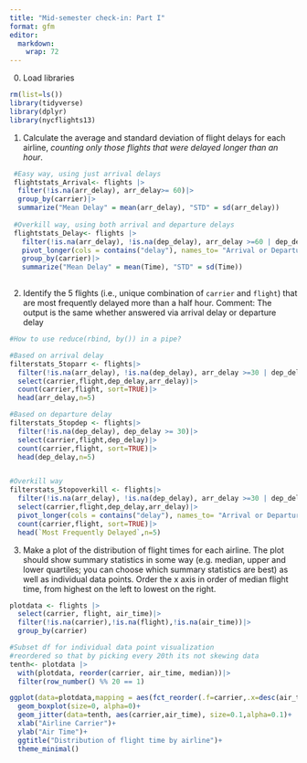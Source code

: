 ```yaml
---
title: "Mid-semester check-in: Part I"
format: gfm
editor: 
  markdown: 
    wrap: 72
---
```


0.  Load libraries 
```r
rm(list=ls())
library(tidyverse) 
library(dplyr)
library(nycflights13)
```

1.  Calculate the average and standard deviation of flight delays for
    each airline, *counting only those flights that were delayed longer
    than an hour*. 
```r

 #Easy way, using just arrival delays
 flightstats_Arrival<- flights |>
  filter(!is.na(arr_delay), arr_delay>= 60)|>
  group_by(carrier)|>
  summarize("Mean Delay" = mean(arr_delay), "STD" = sd(arr_delay))
  
 #Overkill way, using both arrival and departure delays
 flightstats_Delay<- flights |>
   filter(!is.na(arr_delay), !is.na(dep_delay), arr_delay >=60 | dep_delay >= 60)|>
   pivot_longer(cols = contains("delay"), names_to= "Arrival or Departure", values_to = "Time")|>
   group_by(carrier)|>
   summarize("Mean Delay" = mean(Time), "STD" = sd(Time))
  
```

2.  Identify the 5 flights (i.e., unique combination of `carrier` and
    `flight`) that are most frequently delayed more than a half hour.
    Comment: The output is the same whether answered via arrival delay or departure delay
```r
#How to use reduce(rbind, by()) in a pipe?

#Based on arrival delay
filterstats_5toparr <- flights|>
  filter(!is.na(arr_delay), !is.na(dep_delay), arr_delay >=30 | dep_delay >= 30)|>
  select(carrier,flight,dep_delay,arr_delay)|>
  count(carrier,flight, sort=TRUE)|>
  head(arr_delay,n=5)

#Based on departure delay
filterstats_5topdep <- flights|>
  filter(!is.na(dep_delay), dep_delay >= 30)|>
  select(carrier,flight,dep_delay)|>
  count(carrier,flight, sort=TRUE)|>
  head(dep_delay,n=5)


#Overkill way
filterstats_5topoverkill <- flights|>
  filter(!is.na(arr_delay), !is.na(dep_delay), arr_delay >=30 | dep_delay >= 30)|>
  select(carrier,flight,dep_delay,arr_delay)|>
  pivot_longer(cols = contains("delay"), names_to= "Arrival or Departure", values_to = "Time")|>
  count(carrier,flight, sort=TRUE)|>
  head(`Most Frequently Delayed`,n=5)

```

3.  Make a plot of the distribution of flight times for each airline.
    The plot should show summary statistics in some way (e.g. median,
    upper and lower quartiles; you can choose which summary statistics
    are best) as well as individual data points. Order the x axis in
    order of median flight time, from highest on the left to lowest on
    the right.
```r
plotdata <- flights |>
  select(carrier, flight, air_time)|>
  filter(!is.na(carrier),!is.na(flight),!is.na(air_time))|>
  group_by(carrier)

#Subset df for individual data point visualization
#reordered so that by picking every 20th its not skewing data
tenth<- plotdata |>
  with(plotdata, reorder(carrier, air_time, median))|>
  filter(row_number() %% 20 == 1)

ggplot(data=plotdata,mapping = aes(fct_reorder(.f=carrier,.x=desc(air_time),.fun=median),air_time))+
  geom_boxplot(size=0, alpha=0)+
  geom_jitter(data=tenth, aes(carrier,air_time), size=0.1,alpha=0.1)+
  xlab("Airline Carrier")+ 
  ylab("Air Time")+
  ggtitle("Distribution of flight time by airline")+
  theme_minimal()


```

